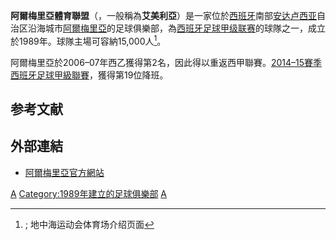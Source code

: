 {{noteTA
|G1=laliga
|G2=football
|T=zh-hans:阿尔梅里亚体育联盟;zh-hk:艾美利亞體育聯盟;zh-hant:阿爾梅里亞體育聯盟;
|1=zh-hans:西班牙足球甲级联赛;zh-hant:西班牙甲組足球聯賽;
|2=zh-hans:阿尔梅里亚;zh-hk:艾美利亞;zh-hant:阿爾梅里亞;
|3=zh-hans:费尔南多·索里亚诺;zh-hk:費蘭度·蘇利安奴;
}}
{{Infobox football club
| clubname   = 艾美利亞 <br />''UD Almería''
| image      = 
| fullname   = Unión Deportiva Almería, S.A.D.
| nickname   = ''Rojiblancos, La Unión,<br> Almeriensistas, UDA, Indálicos''
| founded    = 1989年
| city       = [[西班牙|西班牙]][[阿爾梅里亞|阿爾梅里亞]]
| ground     = {{tsl|es|Estadio de los Juegos Mediterráneos|地中海运动会体育场}}
| capacity   = 15,000
| chairman   = Turki Al-Sheikh
| manager    = {{le|盧比 (足球員)|Rubi (footballer)|盧比}}
| league     = [[西班牙足球甲級聯賽|西班牙足球甲級聯賽]]
| season     = 2021–22
| position   = 西乙，第 1 位（升班）
| website    = http://www.udalmeriasad.com/
| pattern_la1 = _almeria2021h
| pattern_b1 = _almeria2021h
| pattern_ra1 = _almeria2021h
| pattern_sh1 = _almeria2021h
| pattern_so1 = _almeria2021h
| leftarm1 = FF0000
| body1 = FFFFFF
| rightarm1 = FF0000
| shorts1 = FF0000
| socks1 = FFFFFF
| pattern_la2 = _almeria2021a
| pattern_b2 = _almeria2021a
| pattern_ra2 = _almeria2021a
| pattern_sh2 = _almeria2021a
| pattern_so2 = _almeria2021a
| leftarm2 = 000000
| body2 = 000000
| rightarm2 = 000000
| shorts2 = 000000
| socks2 = 000000
| pattern_la3 = _almeria2021t
| pattern_b3 = _almeria2021t
| pattern_ra3 = _almeria2021t
| pattern_sh3 = _almeria2021t
| pattern_so3 = _almeria2021t
| leftarm3 = FFDD00
| body3 = FFDD00
| rightarm3 = FFDD00
| shorts3 = 6600bb
| socks3 = 6600bb
}}
'''阿爾梅里亞體育聯盟'''（{{lang-es|'''Unión Deportiva Almería'''}}，一般稱為'''艾美利亞'''）是一家位於[[西班牙|西班牙]]南部[[安达卢西亚|安达卢西亚]]自治区沿海城市[[阿爾梅里亞|阿爾梅里亞]]的足球俱樂部，為[[西班牙足球甲级联赛|西班牙足球甲级联赛]]的球隊之一，成立於1989年。球隊主場{{tsl|es|Estadio de los Juegos Mediterráneos|地中海运动会体育场}}可容納15,000人<ref>{{cite web |url=http://www.udalmeriasad.com/club/estadio-juegos-del-mediterraneo |title=存档副本 |accessdate=2016-06-04 |deadurl=yes |archiveurl=https://web.archive.org/web/20160530234923/http://www.udalmeriasad.com/club/estadio-juegos-del-mediterraneo |archivedate=2016-05-30 }}; 地中海运动会体育场介绍页面</ref>。

阿爾梅里亞於2006–07年西乙獲得第2名，因此得以重返西甲聯賽。[[2014–15賽季西班牙足球甲級聯賽|2014–15賽季西班牙足球甲級聯賽]]，獲得第19位降班。

== 参考文献 ==
{{reflist}}

== 外部連結 ==
*[http://www.udalmeriasad.com/ 阿爾梅里亞官方網站] {{Wayback|url=http://www.udalmeriasad.com/ |date=20110208125433 }} {{es icon}}

{{艾美利亞體育聯盟球員名單}}
{{西班牙足球甲級聯賽賽季}}
[[Category:西班牙足球俱乐部|A]]
[[Category:1989年建立的足球俱樂部|Category:1989年建立的足球俱樂部]]
[[Category:安达卢西亚足球俱乐部|A]]